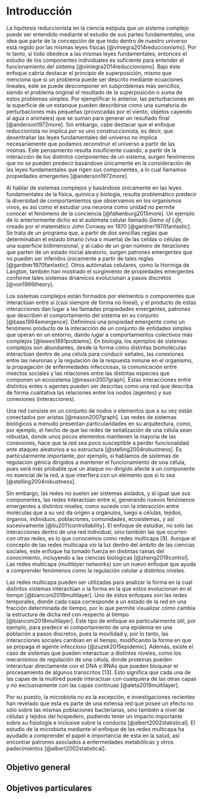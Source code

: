 # Introducción {-}

La hipótesis reduccionista en la ciencia  estipula que un sistema complejo puede ser entendido mediante el estudio de sus partes fundamentales, una idea que parte de la concepción de que todo dentro de nuestro universo está regido por las mismas leyes físicas [@viniegra2014reduccionismo]. Por lo tanto, si todo obedece a las mismas leyes fundamentales, entonces el estudio de los componentes individuales es suficiente para entender el funcionamiento del sistema [@viniegra2014reduccionismo].  Bajo éste enfoque cabría destacar el principio de superposición, mismo que menciona que si un problema puede ser descrito mediante ecuaciones lineales, este se puede descomponer en subproblemas más sencillos, siendo el problema original el resultado de la superposición o suma de estos problemas simples. Por ejemplificar lo anterior, las perturbaciones en la superficie de un estanque pueden describirse como una sumatoria de perturbaciones más pequeñas (provocadas por el viento, objetos cayendo al agua o animales) que se suman para generar un resultado final [@anderson1972more]. Sin embargo, cabe destacar que el enfoque reduccionista no implica *per se* uno construccionista, es decir, que desentrañar las leyes fundamentales del universo no implica necesariamente que podamos reconstruir el universo a partir de las mismas. Este pensamiento resulta insuficiente cuando, a partir de la interacción de los distintos componentes de un sistema, surgen fenómenos que no se pueden predecir basándose únicamente en la consideración de las leyes fundamentales que rigen sus componentes, a lo cual llamamos propiedades emergentes [@anderson1972more].

Al hablar de sistemas complejos y basándose únicamente en las leyes fundamentales de la física, química y biología, resulta problemático predecir la diversidad de comportamientos  que observamos en los organismos vivos, es así como el estudiar una neurona como unidad no permite conocer el fenómeno de la conciencia [@falkenburg2015more]. Un ejemplo de lo anteriormente dicho es el autómata celular llamado *Game of Life*, creado por el matemático John Conway en 1970 [@gardner1970fantastic]. Se trata de un programa que, a partir de dos sencillas reglas que determinaban el estado binario (viva o muerta) de las celdas o células de una superficie bidimensional, y al cabo de un gran número de iteraciones que parten de un estado inicial aleatorio, surgen patrones emergentes que no pueden ser inferidos únicamente a partir de tales reglas [@gardner1970fantastic]. Otros autómatas celulares, como la Hormiga de Langton, también han mostrado el surgimiento de propiedades emergentes conforme tales sistemas dinámicos evolucionan a pasos discretos [@von1966theory].

Los sistemas complejos están formados por elementos o componentes que interactúan entre sí (casi siempre de forma no lineal), y el producto de estas interacciones dan lugar a las llamadas propiedades emergentes, patrones que describen el comportamiento del sistema en su conjunto [@baas1994emergence]. Definimos una propiedad emergente como un fenómeno producto de la interacción de un conjunto de entidades simples que operan en un entorno, dando lugar a comportamientos colectivos más complejos [@lewes1891problems]. En biología, los ejemplos de sistemas complejos son abundantes, desde la forma cómo  distintas biomoléculas interactúan dentro de una célula para conducir señales, las conexiones entre las neuronas y la regulación de la respuesta inmune en el organismo, la propagación de enfermedades infecciosas, la comunicación entre insectos sociales y las relaciones entre las distintas especies que componen un ecosistema [@mason2007graph]. Estas interacciones entre distintos entes o agentes pueden ser descritas como una red que describa de forma cualitativa las relaciones entre los nodos (agentes) y sus conexiones (interacciones).

Una red consiste en un conjunto de nodos o elementos que a su vez están conectados por aristas [@mason2007graph]. Las redes de sistemas biológicos a menudo presentan particularidades en su arquitectura, como, por ejemplo, el hecho de que las redes de señalización de una célula sean robustas, donde unos pocos elementos mantienen la mayoría de las conexiones, hace que la red sea poco susceptible a perder funcionalidad ante ataques aleatorios a su estructura [@stelling2004robustness]. Es particularmente importante, por ejemplo, si hablamos de sistemas de regulación génica dirigidos a mantener el funcionamiento de una célula, pues será más probable que un ataque no-dirigido afecte a un componente no esencial de la red, a que interfiera con un elemento que sí lo sea [@stelling2004robustness].

Sin embargo, las redes no suelen ser sistemas aislados, y al igual que sus componentes, las redes interactúan entre sí, generando nuevos fenómenos emergentes a distintos niveles, como sucede con la interacción entre moléculas que a su vez da origen a orgánulos, luego a células, tejidos, órganos, individuos, poblaciones, comunidades, ecosistemas, y así sucesivamente [@liu2011controllability]. El enfoque de estudiar, no solo las interacciones dentro de una red individual, sino también las que ocurren con otras redes, es lo que conocemos como redes multicapa [9]. Aunque el concepto de las redes multicapa vio la luz dentro del ámbito de las ciencias sociales, este enfoque ha tomado fuerza en distintas ramas del conocimiento, incluyendo a las ciencias biológicas [@zheng2019control]. Las redes multicapa (*multilayer networks*) son un nuevo enfoque que ayuda a comprender fenómenos como la regulación celular a distintos niveles.

Las redes multicapa pueden ser utilizadas para analizar la forma en la cual distintos sistemas interactúan o la forma en la que estos evolucionan en el tiempo [@bianconi2018multilayer]. Uno de estos enfoques son las redes temporales, donde cada capa corresponde a un estado de la red en una fracción determinada de tiempo, por lo que permite visualizar cómo cambia la estructura de dicha red con respecto al tiempo [@bianconi2018multilayer]. Este tipo de enfoque es particularmente útil, por ejemplo, para predecir el comportamiento de una epidemia en una población a pasos discretos, pues la movilidad y, por lo tanto, las interacciones sociales cambian en el tiempo, modificando la forma en que se propaga el agente infeccioso [@zuzek2015epidemic]. Además, existe el caso de sistemas que pueden interactuar a distintos niveles, como los mecanismos de regulación de una célula, donde proteínas pueden interactuar directamente con el DNA o RNAs que pueden bloquear el procesamiento de algunos transcritos [13]. Esto significa que cada una de las capas de la multired puede interactuar con cualquiera de las otras capas y no exclusivamente con las capas continuas [@aleta2019multilayer].

Por su puesto, la microbiota no es la excepción, e investigaciones recientes han revelado que esta es parte de una extensa red que posee un efecto no sólo sobre las mismas poblaciones bacterianas, sino también a nivel de células y tejidos del hospedero, pudiendo tener un impacto importante sobre su fisiología e inclusive sobre la conducta [@albert2002statistical]. El estudio de la microbiota mediante el enfoque de las redes multicapa ha ayudado a comprender el papel e importancia de esta en la salud, así encontrar patrones asociados a enfermedades metabólicas y otros padecimientos [@albert2002statistical].

## Objetivo general {-}

## Objetivos particulares {-}
